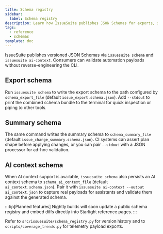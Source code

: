 ```yaml
---
title: Schema registry
sidebar:
  label: Schema registry
description: Learn how IssueSuite publishes JSON Schemas for exports, summaries, and AI context payloads.
tags:
  - reference
  - schemas
template: doc
---
```


IssueSuite publishes versioned JSON Schemas via `issuesuite schema` and `issuesuite ai-context`. Consumers can validate automation payloads without reverse-engineering the CLI.

## Export schema

Run `issuesuite schema` to write the export schema to the path configured by `schema_export_file` (default `issue_export.schema.json`). Add `--stdout` to print the combined schema bundle to the terminal for quick inspection or piping to other tools.

## Summary schema

The same command writes the summary schema to `schema_summary_file` (default `issue_change_summary.schema.json`). CI systems can assert plan shape before applying changes, or you can pair `--stdout` with a JSON processor for ad-hoc validation.

## AI context schema

When AI context support is available, `issuesuite schema` also persists an AI context schema to `schema_ai_context_file` (default `ai_context.schema.json`). Pair it with `issuesuite ai-context --output ai_context.json` to capture real payloads for assistants and validate them against the generated schema.

:::tip[Planned features]
Nightly builds will soon update a public schema registry and embed diffs directly into Starlight reference pages.
:::

Refer to `src/issuesuite/schema_registry.py` for version history and to `scripts/coverage_trends.py` for telemetry payload exports.
